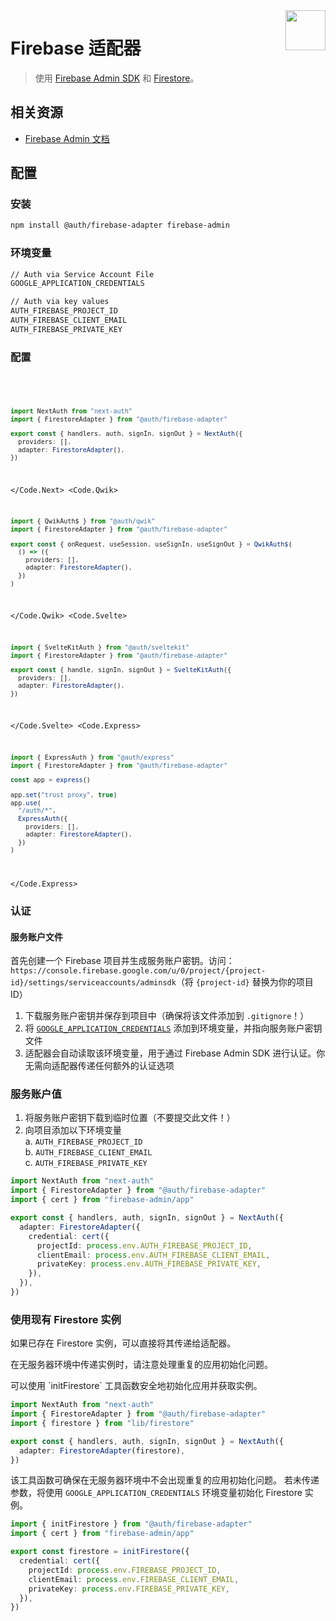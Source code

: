 
<img align="right" src="/img/adapters/firebase.svg" height="64" width="64" />

# Firebase 适配器

> 使用 [Firebase Admin SDK](https://firebase.google.com/docs/admin/setup) 和 [Firestore](https://firebase.google.com/docs/firestore)。

## 相关资源

- [Firebase Admin 文档](https://firebase.google.com/docs/admin/setup)

## 配置

### 安装

```bash npm2yarn
npm install @auth/firebase-adapter firebase-admin
```

### 环境变量

```sh
// Auth via Service Account File
GOOGLE_APPLICATION_CREDENTIALS

// Auth via key values
AUTH_FIREBASE_PROJECT_ID
AUTH_FIREBASE_CLIENT_EMAIL
AUTH_FIREBASE_PRIVATE_KEY
```

### 配置

<Code>
<Code.Next>

```ts filename="auth.ts"
import NextAuth from "next-auth"
import { FirestoreAdapter } from "@auth/firebase-adapter"

export const { handlers, auth, signIn, signOut } = NextAuth({
  providers: [],
  adapter: FirestoreAdapter(),
})
```

</Code.Next>
<Code.Qwik>

```ts filename="/src/routes/plugin@auth.ts"
import { QwikAuth$ } from "@auth/qwik"
import { FirestoreAdapter } from "@auth/firebase-adapter"

export const { onRequest, useSession, useSignIn, useSignOut } = QwikAuth$(
  () => ({
    providers: [],
    adapter: FirestoreAdapter(),
  })
)
```

</Code.Qwik>
<Code.Svelte>

```ts filename="src/auth.ts"
import { SvelteKitAuth } from "@auth/sveltekit"
import { FirestoreAdapter } from "@auth/firebase-adapter"

export const { handle, signIn, signOut } = SvelteKitAuth({
  providers: [],
  adapter: FirestoreAdapter(),
})
```

</Code.Svelte>
<Code.Express>

```ts filename="./src/routes/auth.route.ts"
import { ExpressAuth } from "@auth/express"
import { FirestoreAdapter } from "@auth/firebase-adapter"

const app = express()

app.set("trust proxy", true)
app.use(
  "/auth/*",
  ExpressAuth({
    providers: [],
    adapter: FirestoreAdapter(),
  })
)
```

</Code.Express>
</Code>

### 认证

#### 服务账户文件

首先创建一个 Firebase 项目并生成服务账户密钥。访问：`https://console.firebase.google.com/u/0/project/{project-id}/settings/serviceaccounts/adminsdk`（将 `{project-id}` 替换为你的项目 ID）

1. 下载服务账户密钥并保存到项目中（确保将该文件添加到 `.gitignore`！）
2. 将 [`GOOGLE_APPLICATION_CREDENTIALS`](https://cloud.google.com/docs/authentication/application-default-credentials#GAC) 添加到环境变量，并指向服务账户密钥文件
3. 适配器会自动读取该环境变量，用于通过 Firebase Admin SDK 进行认证。你无需向适配器传递任何额外的认证选项

### 服务账户值

1. 将服务账户密钥下载到临时位置（不要提交此文件！）
2. 向项目添加以下环境变量  
   a. `AUTH_FIREBASE_PROJECT_ID`  
   b. `AUTH_FIREBASE_CLIENT_EMAIL`  
   c. `AUTH_FIREBASE_PRIVATE_KEY`

```ts filename="./auth.ts"
import NextAuth from "next-auth"
import { FirestoreAdapter } from "@auth/firebase-adapter"
import { cert } from "firebase-admin/app"

export const { handlers, auth, signIn, signOut } = NextAuth({
  adapter: FirestoreAdapter({
    credential: cert({
      projectId: process.env.AUTH_FIREBASE_PROJECT_ID,
      clientEmail: process.env.AUTH_FIREBASE_CLIENT_EMAIL,
      privateKey: process.env.AUTH_FIREBASE_PRIVATE_KEY,
    }),
  }),
})
```

### 使用现有 Firestore 实例

如果已存在 Firestore 实例，可以直接将其传递给适配器。

<Callout>在无服务器环境中传递实例时，请注意处理重复的应用初始化问题。</Callout>

<Callout type="info">
  可以使用 `initFirestore` 工具函数安全地初始化应用并获取实例。
</Callout>

```ts filename="./auth.ts"
import NextAuth from "next-auth"
import { FirestoreAdapter } from "@auth/firebase-adapter"
import { firestore } from "lib/firestore"

export const { handlers, auth, signIn, signOut } = NextAuth({
  adapter: FirestoreAdapter(firestore),
})
```

该工具函数可确保在无服务器环境中不会出现重复的应用初始化问题。
若未传递参数，将使用 `GOOGLE_APPLICATION_CREDENTIALS` 环境变量初始化 Firestore 实例。

```ts filename="lib/firestore.ts"
import { initFirestore } from "@auth/firebase-adapter"
import { cert } from "firebase-admin/app"

export const firestore = initFirestore({
  credential: cert({
    projectId: process.env.FIREBASE_PROJECT_ID,
    clientEmail: process.env.FIREBASE_CLIENT_EMAIL,
    privateKey: process.env.FIREBASE_PRIVATE_KEY,
  }),
})
```
